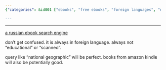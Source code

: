 ```yaml
---
{"categories": &id001 ["ebooks", "free ebooks", "foreign languages", "non-educational content", "LibGen.is", "book search engine", "Amazon Kindle"], "category": "Search Engines", "date": "2023-01-15 09:59:37", "description": "LibGen.is is a Russian ebook search engine that offers the latest free ebooks in various languages and genres, including non-educational content. It can be useful for finding books on popular topics or those from Amazon Kindle.", "tags": *id001, "title": "Library Genesis, Getting Latest Ebooks For Free"}

---
```


------

[a russian ebook search engine](http://libgen.is/)

don't get confused. it is always in foreign language. always not "educational" or "scanned".

query like "national geographic" will be perfect. books from amazon kindle will also be potentially good.


